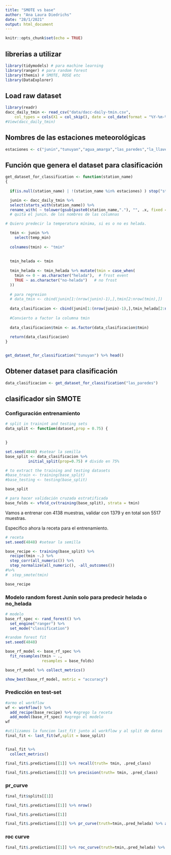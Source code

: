 ```yaml
---
title: "SMOTE vs base"
author: "Ana Laura Diedrichs"
date: "28/1/2021"
output: html_document
---
```


```r
knitr::opts_chunk$set(echo = TRUE)
```

## librerias a utilizar

```r
library(tidymodels) # para machine learning
library(ranger) # para random forest
library(themis) # SMOTE, ROSE etc
library(DataExplorer)
```

## Load raw dataset

```r
library(readr)
dacc_daily_tmin <- read_csv("data/dacc-daily-tmin.csv", 
    col_types = cols(X1 = col_skip(), date = col_date(format = "%Y-%m-%d")))
#View(dacc_daily_tmin)
```

## Nombres de las estaciones meteorológicas 

```r
estaciones <- c("junin","tunuyan","agua_amarga","las_paredes","la_llave")
```


## Función que genera el dataset para clasificación


```r

get_dataset_for_classification <- function(station_name)
{
  
  if(is.null(station_name) | !(station_name %in% estaciones) ) stop("station_name must be a valid name from estaciones")

  junin <- dacc_daily_tmin %>% 
  select(starts_with(station_name)) %>% 
  rename_with( ~ tolower(gsub(paste0(station_name,"."), "", .x, fixed = TRUE))) 
  # quita el junin. de los nombres de las columnas

# Quiero predecir la temperatura mínima, si es o no es helada.

  tmin <- junin %>% 
    select(temp_min) 
  
  colnames(tmin) <- "tmin"
  
  
  tmin_helada <- tmin
  
  tmin_helada <- tmin_helada %>% mutate(tmin = case_when(
    tmin <= 0 ~ as.character("helada"),  # frost event
    TRUE ~ as.character("no-helada")   # no frost
  ))
  
  # para regresion
  # data_tmin <- cbind(junin[1:(nrow(junin)-1),],tmin[2:nrow(tmin),])
  
  data_clasificacion <- cbind(junin[1:(nrow(junin)-1),],tmin_helada[2:nrow(tmin_helada),])
  
  #Convierto a factor la columna tmin
  
  data_clasificacion$tmin <- as.factor(data_clasificacion$tmin)
  
  return(data_clasificacion)
}



```

```r
get_dataset_for_classification("tunuyan") %>% head()

```

## Obtener dataset para clasificación 

```r

data_clasificacion <- get_dataset_for_classification("las_paredes")
```

## clasificador sin SMOTE 

### Configuración entrenamiento

```r
# split in trainint and testing sets
data_split <- function(dataset,prop = 0.75) {

    
}
```

```r
set.seed(4848) #setear la semilla
base_split <- data_clasificacion %>%
          initial_split(prop=0.75) # divido en 75%

# to extract the training and testing datasets 
#base_train <- training(base_split)
#base_testing <- testing(base_split)

base_split

# para hacer validación cruzada estratificada
base_folds <- vfold_cv(training(base_split), strata = tmin) 
```

Vamos a entrenar con 4138 muestras, validar con 1379 y en total son 5517 muestras.

Especifico ahora la receta para el entrenamiento.

```r
# receta
set.seed(4848) #setear la semilla

base_recipe <- training(base_split) %>%
  recipe(tmin ~.) %>%
  step_corr(all_numeric()) %>%
  step_normalize(all_numeric(), -all_outcomes()) 
#%>% 
#  step_smote(tmin)

base_recipe
```

### Modelo random forest Junín solo para predecir helada o no_helada

```r
# modelo
base_rf_spec <- rand_forest() %>% 
  set_engine("ranger") %>% 
  set_mode("classification")

```


```r
#random forest fit 
set.seed(4848)

base_rf_model <- base_rf_spec %>% 
  fit_resamples(tmin ~ ., 
                resamples = base_folds)

```

```r
base_rf_model %>% collect_metrics() 

```


```r
show_best(base_rf_model, metric = "accuracy")
```



### Predicción en test-set
```r
#armo el workflow
wf <- workflow() %>%
  add_recipe(base_recipe) %>% #agrego la receta
  add_model(base_rf_spec) #agrego el modelo
wf 
```


```r
#utilizamos la funcion last_fit junto al workflow y al split de datos
final_fit <- last_fit(wf,split = base_split)


final_fit %>%
  collect_metrics()
```

```r
final_fit$.predictions[[1]] %>% recall(truth= tmin, .pred_class) 
```

```r
final_fit$.predictions[[1]] %>% precision(truth= tmin, .pred_class) 
```

### pr_curve

```r
final_fit$splits[[1]]
```
```r
final_fit$.predictions[[1]] %>% nrow()
```

```r
final_fit$.predictions[[1]]
```

```r
final_fit$.predictions[[1]] %>% pr_curve(truth=tmin,.pred_helada) %>% autoplot()
```


### roc curve

```r
final_fit$.predictions[[1]] %>% roc_curve(truth=tmin,.pred_helada) %>% autoplot()
```
